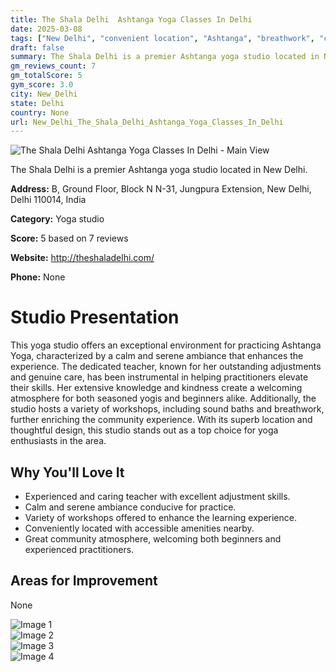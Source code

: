 ```yaml
---
title: The Shala Delhi  Ashtanga Yoga Classes In Delhi
date: 2025-03-08
tags: ["New Delhi", "convenient location", "Ashtanga", "breathwork", "calm atmosphere", "community-oriented", "New Delhi"]  
draft: false
summary: The Shala Delhi is a premier Ashtanga yoga studio located in New Delhi.
gm_reviews_count: 7
gm_totalScore: 5
gym_score: 3.0
city: New_Delhi
state: Delhi
country: None
url: New_Delhi_The_Shala_Delhi_Ashtanga_Yoga_Classes_In_Delhi
---
```


<div className="aspect-[16/9] relative my-8">
  <img 
    src="https://lh5.googleusercontent.com/p/AF1QipPMu7uMz0SQUNTl6RiT6d33C2bXUbXADS05d0It=w1920-h1080-k-no"
    alt="The Shala Delhi  Ashtanga Yoga Classes In Delhi - Main View"
    className="object-cover absolute inset-0 w-full h-full rounded-lg"
  />
</div>

The Shala Delhi is a premier Ashtanga yoga studio located in New Delhi.

**Address:** B, Ground Floor, Block N N-31, Jungpura Extension, New Delhi, Delhi 110014, India

**Category:** Yoga studio

**Score:** 5 based on 7 reviews

**Website:** http://theshaladelhi.com/

**Phone:** None

# Studio Presentation

This yoga studio offers an exceptional environment for practicing Ashtanga Yoga, characterized by a calm and serene ambiance that enhances the experience. The dedicated teacher, known for her outstanding adjustments and genuine care, has been instrumental in helping practitioners elevate their skills. Her extensive knowledge and kindness create a welcoming atmosphere for both seasoned yogis and beginners alike. Additionally, the studio hosts a variety of workshops, including sound baths and breathwork, further enriching the community experience. With its superb location and thoughtful design, this studio stands out as a top choice for yoga enthusiasts in the area.



## Why You'll Love It

- Experienced and caring teacher with excellent adjustment skills.
- Calm and serene ambiance conducive for practice.
- Variety of workshops offered to enhance the learning experience.
- Conveniently located with accessible amenities nearby.
- Great community atmosphere, welcoming both beginners and experienced practitioners.

## Areas for Improvement

None

<div className="grid grid-cols-1 xl:grid-cols-2 gap-4 my-8">
<div className="aspect-[4/3] relative"><img src="https://lh3.googleusercontent.com/p/AF1QipNFeKqn_njPHbfeM1OgfQpeLueoS0K291R15hh9=w1920-h1080-k-no" alt="Image 1" className="object-cover absolute inset-0 w-full h-full rounded-lg" /></div>
<div className="aspect-[4/3] relative"><img src="https://lh5.googleusercontent.com/p/AF1QipOHNlUmMaUBjNeTEVJ_fJXQTmHDC3RhC0UWR_uX=w1920-h1080-k-no" alt="Image 2" className="object-cover absolute inset-0 w-full h-full rounded-lg" /></div>
<div className="aspect-[4/3] relative"><img src="https://lh5.googleusercontent.com/p/AF1QipPslWSmDa1fR5RAAou9mxB4Wg7PBFccPHcl2Luj=w1920-h1080-k-no" alt="Image 3" className="object-cover absolute inset-0 w-full h-full rounded-lg" /></div>
<div className="aspect-[4/3] relative"><img src="https://lh5.googleusercontent.com/p/AF1QipN3mKhkUp2yfkFf0T5ciToltm2twLc9K7MGshO7=w1920-h1080-k-no" alt="Image 4" className="object-cover absolute inset-0 w-full h-full rounded-lg" /></div>
</div>
